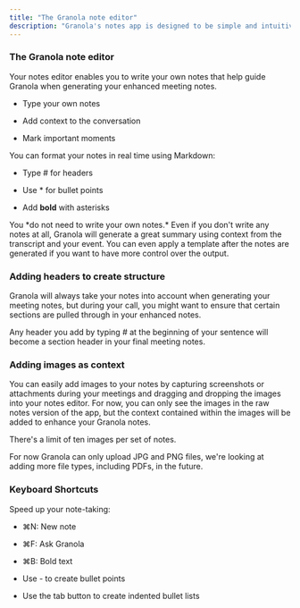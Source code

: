 ```yaml
---
title: "The Granola note editor"
description: "Granola's notes app is designed to be simple and intuitive"
---
```


### The Granola note editor

Your notes editor enables you to write your own notes that help guide Granola when generating your enhanced meeting notes.&#x20;

* Type your own notes

* Add context to the conversation

* Mark important moments

You can format your notes in real time using Markdown:&#x20;

* Type # for headers

* Use \* for bullet points

* Add **bold** with asterisks


<Info>
  You *do not need to write your own notes.* Even if you don't write any notes at all, Granola will generate a great summary using context from the transcript and your event. You can even apply a template after the notes are generated if you want to have more control over the output.
</Info>

### Adding headers to create structure

Granola will always take your notes into account when generating your meeting notes, but during your call, you might want to ensure that certain sections are pulled through in your enhanced notes.&#x20;

Any header you add by typing # at the beginning of your sentence will become a section header in your final meeting notes.&#x20;

### Adding images as context

You can easily add images to your notes by capturing screenshots or attachments during your meetings and dragging and dropping the images into your notes editor. For now, you can only see the images in the raw notes version of the app, but the context contained within the images will be added to enhance your Granola notes.&#x20;

There's a limit of ten images per set of notes.&#x20;

<Info>
  For now Granola can only upload JPG and PNG files, we're looking at adding more file types, including PDFs, in the future.
</Info>

### Keyboard Shortcuts

Speed up your note-taking:

* ⌘N: New note

* ⌘F: Ask Granola

* ⌘B: Bold text

* Use - to create bullet points

* Use the tab button to create indented bullet lists